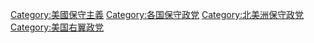 [[Category:美國保守主義|Category:美國保守主義]]
[[Category:各国保守政党|Category:各国保守政党]]
[[Category:北美洲保守政党|Category:北美洲保守政党]]
[[Category:美国右翼政党|Category:美国右翼政党]]